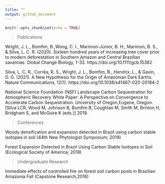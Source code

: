 ```yaml
---
title: ""
output: github_document
---
```


```r
knitr::opts_chunk$set(echo = TRUE)
```
>Publications

Wright, J. L., Bomfim, B.,Wong, C. I., Marimon-Júnior, B. H., Marimon, B. S., & Silva, L. C. R. (2020). Sixteen hundred years of increasing tree cover prior to modern deforestation in Southern Amazon and Central Brazilian savannas. Global Change Biology, 1-33. https://doi.org/10.1111/gcb.15382

Silva, L. C. R., Corrêa, R. S., Wright, J. L., Bomfim, B., Hendrix, L., & Gavin, D. G. (2021). A New Hypothesis for the Origin of Amazonian Dark Earths. Nature Communications, 12(1). https://doi.org/10.1038/s41467-020-20184-2

National Science Foundation (NSF) Landscape Carbon Sequestration for Atmospheric Recovery White Paper: A Perspective on Convergence to Accelerate Carbon Sequestration. University of Oregon,Eugene, Oregon. [Silva LCR, Wood M, Johnson B, Bomfim B, Coughlan M, Smith M, Brinton H, Bridgham S, and McGuire K (eds.)] 2019.

>Conferences

Woody densification and expansion detected in Brazil using carbon stable isotopes in soil (44th New Phytologist Symposium; 2019)

Forest Expansion Detected in Brazil Using Carbon Stable Isotopes in Soil (Ecological Society of America; 2018)

>Undergraduate Research

Immediate effects of controlled fire on forest soil carbon pools in Brazilian Amazonia Fall (Capstone Research;2016)
